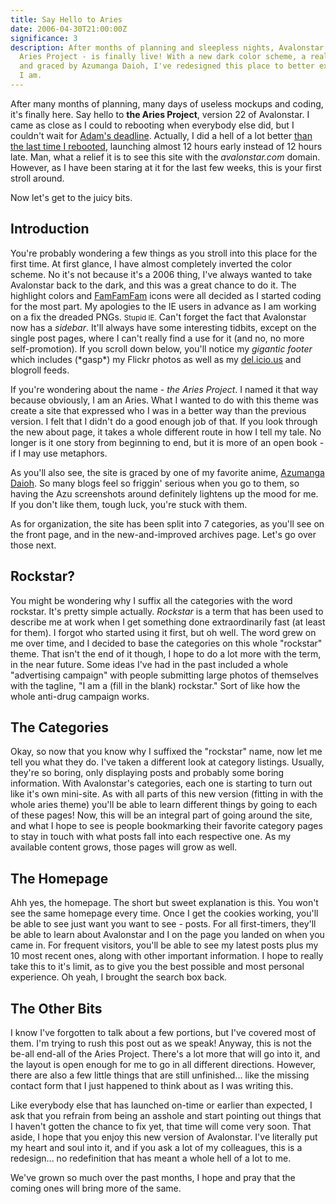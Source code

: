 ```yaml
---
title: Say Hello to Aries
date: 2006-04-30T21:00:00Z
significance: 3
description: After months of planning and sleepless nights, Avalonstar v22 - the
  Aries Project - is finally live! With a new dark color scheme, a real sidebar,
  and graced by Azumanga Daioh, I've redesigned this place to better express who
  I am.
---
```


After many months of planning, many days of useless mockups and coding, it's finally here. Say hello to **the Aries Project**, version 22 of Avalonstar. I came as close as I could to rebooting when everybody else did, but I couldn't wait for [Adam's deadline][1]. Actually, I did a hell of a lot better [than the last time I rebooted][2], launching almost 12 hours early instead of 12 hours late. Man, what a relief it is to see this site with the *avalonstar.com* domain. However, as I have been staring at it for the last few weeks, this is your first stroll around.

Now let's get to the juicy bits.

## Introduction

You're probably wondering a few things as you stroll into this place for the first time. At first glance, I have almost completely inverted the color scheme. No it's not because it's a 2006 thing, I've always wanted to take Avalonstar back to the dark, and this was a great chance to do it. The highlight colors and [FamFamFam][3] icons were all decided as I started coding for the most part. My apologies to the IE users in advance as I am working on a fix the dreaded PNGs. <small>Stupid IE.</small> Can't forget the fact that Avalonstar now has a *sidebar*. It'll always have some interesting tidbits, except on the single post pages, where I can't really find a use for it (and no, no more self-promotion). If you scroll down below, you'll notice my *gigantic footer* which includes (\*gasp\*) my Flickr photos as well as my [del.icio.us][4] and blogroll feeds.

If you're wondering about the name - *the Aries Project*. I named it that way because obviously, I am an Aries. What I wanted to do with this theme was create a site that expressed who I was in a better way than the previous version. I felt that I didn't do a good enough job of that. If you look through the new about page, it takes a whole different route in how I tell my tale. No longer is it one story from beginning to end, but it is more of an open book - if I may use metaphors.

As you'll also see, the site is graced by one of my favorite anime, [Azumanga Daioh][5]. So many blogs feel so friggin' serious when you go to them, so having the Azu screenshots around definitely lightens up the mood for me. If you don't like them, tough luck, you're stuck with them.

As for organization, the site has been split into 7 categories, as you'll see on the front page, and in the new-and-improved archives page. Let's go over those next.

## Rockstar?

You might be wondering why I suffix all the categories with the word rockstar. It's pretty simple actually. *Rockstar* is a term that has been used to describe me at work when I get something done extraordinarily fast (at least for them). I forgot who started using it first, but oh well. The word grew on me over time, and I decided to base the categories on this whole "rockstar" theme. That isn't the end of it though, I hope to do a lot more with the term, in the near future. Some ideas I've had in the past included a whole "advertising campaign" with people submitting large photos of themselves with the tagline, "I am a (fill in the blank) rockstar." Sort of like how the whole anti-drug campaign works.

## The Categories

Okay, so now that you know why I suffixed the "rockstar" name, now let me tell you what they do. I've taken a different look at category listings. Usually, they're so boring, only displaying posts and probably some boring information. With Avalonstar's categories, each one is starting to turn out like it's own mini-site. As with all parts of this new version (fitting in with the whole aries theme) you'll be able to learn different things by going to each of these pages! Now, this will be an integral part of going around the site, and what I hope to see is people bookmarking their favorite category pages to stay in touch with what posts fall into each respective one. As my available content grows, those pages will grow as well.

## The Homepage

Ahh yes, the homepage. The short but sweet explanation is this. You won't see the same homepage every time. Once I get the cookies working, you'll be able to see just want you want to see - posts. For all first-timers, they'll be able to learn about Avalonstar and I on the page you landed on when you came in. For frequent visitors, you'll be able to see my latest posts plus my 10 most recent ones, along with other important information. I hope to really take this to it's limit, as to give you the best possible and most personal experience. Oh yeah, I brought the search box back.

## The Other Bits

I know I've forgotten to talk about a few portions, but I've covered most of them. I'm trying to rush this post out as we speak! Anyway, this is not the be-all end-all of the Aries Project. There's a lot more that will go into it, and the layout is open enough for me to go in all different directions. However, there are also a few little things that are still unfinished... like the missing contact form that I just happened to think about as I was writing this.

Like everybody else that has launched on-time or earlier than expected, I ask that you refrain from being an asshole and start pointing out things that I haven't gotten the chance to fix yet, that time will come very soon. That aside, I hope that you enjoy this new version of Avalonstar. I've literally put my heart and soul into it, and if you ask a lot of my colleagues, this is a redesign... no redefinition that has meant a whole hell of a lot to me.

We've grown so much over the past months, I hope and pray that the coming ones will bring more of the same.

[1]: http://cssreboot.com
[2]: http://avalonstar.com/2005/11/01/hello-reboot/
[3]: http://famfamfam.com
[4]: http://del.icio.us
[5]: http://www.advfilms.com/titles/azumanga/
